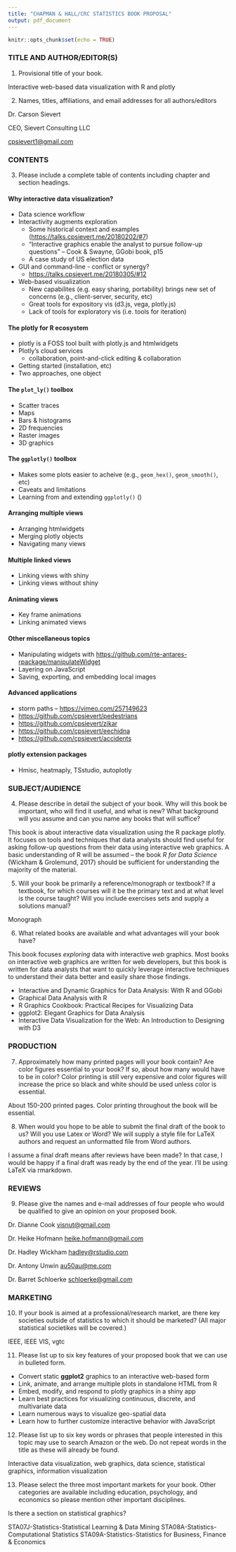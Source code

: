 ```yaml
---
title: "CHAPMAN & HALL/CRC STATISTICS BOOK PROPOSAL"
output: pdf_document
---
```


```r
knitr::opts_chunk$set(echo = TRUE)
```

### TITLE AND AUTHOR/EDITOR(S)

1. Provisional title of your book.

Interactive web-based data visualization with R and plotly

2. Names, titles, affiliations, and email addresses for all authors/editors

Dr. Carson Sievert

CEO, Sievert Consulting LLC

<cpsievert1@gmail.com>

### CONTENTS

3. Please include a complete table of contents including chapter and section headings.

#### Why interactive data visualization?

* Data science workflow
* Interactivity augments exploration
  * Some historical context and examples (<https://talks.cpsievert.me/20180202/#7>)
  * "Interactive graphics enable the analyst to pursue follow-up questions" -- Cook & Swayne, GGobi book, p15
  * A case study of US election data
* GUI and command-line - conflict or synergy?
  * <https://talks.cpsievert.me/20180305/#12>
* Web-based visualization
  * New capabilites (e.g. easy sharing, portability) brings new set of concerns (e.g., client-server, security, etc)
  * Great tools for expository vis (d3.js, vega, plotly.js)
  * Lack of tools for exploratory vis (i.e. tools for iteration)

#### The plotly for R ecosystem

* plotly is a FOSS tool built with plotly.js and htmlwidgets
* Plotly's cloud services
  * collaboration, point-and-click editing & collaboration
* Getting started (installation, etc)
* Two approaches, one object

#### The `plot_ly()` toolbox

* Scatter traces
* Maps
* Bars & histograms
* 2D frequencies
* Raster images
* 3D graphics
  
#### The `ggplotly()` toolbox

* Makes some plots easier to acheive (e.g., `geom_hex()`, `geom_smooth()`, etc)  
* Caveats and limitations
* Learning from and extending `ggplotly()` ()

#### Arranging multiple views

* Arranging htmlwidgets
* Merging plotly objects
* Navigating many views
  
#### Multiple linked views

* Linking views with shiny
* Linking views without shiny
  
#### Animating views

* Key frame animations
* Linking animated views
  
#### Other miscellaneous topics

* Manipulating widgets with <https://github.com/rte-antares-rpackage/manipulateWidget>
* Layering on JavaScript
* Saving, exporting, and embedding local images

#### Advanced applications

* storm paths -- <https://vimeo.com/257149623>
* <https://github.com/cpsievert/pedestrians>
* <https://github.com/cpsievert/zikar>
* <https://github.com/cpsievert/eechidna>
* <https://github.com/cpsievert/accidents>
    
#### plotly extension packages

* Hmisc, heatmaply, TSstudio, autoplotly


### SUBJECT/AUDIENCE

4. Please describe in detail the subject of your book. Why will this book be important, who will find it useful, and what is new? What background will you assume and can you name any books that will suffice?

This book is about interactive data visualization using the R package plotly. It focuses on tools and techniques that data analysts should find useful for asking follow-up questions from their data using interactive web graphics. A basic understanding of R will be assumed -- the book *R for Data Science* (Wickham & Grolemund, 2017) should be sufficient for understanding the majority of the material.

5. Will your book be primarily a reference/monograph or textbook? If a textbook, for which courses will it be the primary text and at what level is the course taught? Will you include exercises sets and supply a solutions manual?

Monograph

6. What related books are available and what advantages will your book have?

This book focuses *exploring* data with interactive *web* graphics. Most books on interactive web graphics are written for web developers, but this book is written for data analysts that want to quickly leverage interactive techniques to understand their data better and easily share those findings.

* Interactive and Dynamic Graphics for Data Analysis: With R and GGobi 
* Graphical Data Analysis with R
* R Graphics Cookbook: Practical Recipes for Visualizing Data
* ggplot2: Elegant Graphics for Data Analysis
* Interactive Data Visualization for the Web: An Introduction to Designing with D3


### PRODUCTION

7. Approximately how many printed pages will your book contain? Are color figures essential to your book? If so, about how many would have to be in color? Color printing is still very expensive and color figures will increase the price so black and white should be used unless color is essential.

About 150-200 printed pages. Color printing throughout the book will be essential.

8. When would you hope to be able to submit the final draft of the book to us? Will you use Latex or Word? We will supply a style file for LaTeX authors and request an unformatted file from Word authors.

I assume a final draft means after reviews have been made? In that case, I would be happy if a final draft was ready by the end of the year. I'll be using LaTeX via rmarkdown.

### REVIEWS

9. Please give the names and e-mail addresses of four people who would be qualified to give an opinion on your proposed book.

Dr. Dianne Cook
<visnut@gmail.com>

Dr. Heike Hofmann
<heike.hofmann@gmail.com>

Dr. Hadley Wickham
<hadley@rstudio.com>

Dr. Antony Unwin
<au50au@me.com>

Dr. Barret Schloerke
<schloerke@gmail.com>


### MARKETING

10. If your book is aimed at a professional/research market, are there key societies outside of statistics to which it should be marketed? (All major statistical societikes will be covered.)

IEEE, IEEE VIS, vgtc

11. Please list up to six key features of your proposed book that we can use in bulleted form.

* Convert static **ggplot2** graphics to an interactive web-based form
* Link, animate, and arrange multiple plots in standalone HTML from R
* Embed, modify, and respond to plotly graphics in a shiny app
* Learn best practices for visualizing continuous, discrete, and multivariate data
* Learn numerous ways to visualize geo-spatial data
* Learn how to further customize interactive behavior with JavaScript

12. Please list up to six key words or phrases that people interested in this topic may use to search Amazon or the web. Do not repeat words in the title as these will already be found.

Interactive data visualization, web graphics, data science, statistical graphics, information visualization

13. Please select the three most important markets for your book. Other categories are available including education, psychology, and economics so please mention other important disciplines.

Is there a section on statistical graphics?

STA07J-Statistics-Statistical Learning & Data Mining
STA08A-Statistics-Computational Statistics
STA09A-Statistics-Statistics for Business, Finance & Economics
